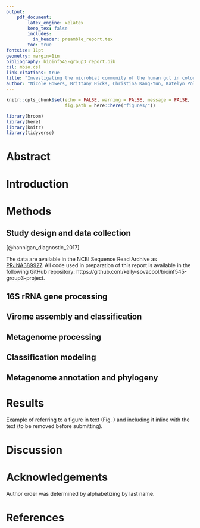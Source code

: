 ```yaml
---
output:
    pdf_document:
        latex_engine: xelatex
        keep_tex: false
        includes:
          in_header: preamble_report.tex
        toc: true
fontsize: 11pt
geometry: margin=1in
bibliography: bioinf545-group3_report.bib
csl: mbio.csl
link-citations: true
title: "Investigating the microbial community of the human gut in colorectal cancer"
author: "Nicole Bowers, Brittany Hicks, Christina Kang-Yun, Katelyn Polemi, Kelly Sovacool"
---
```

```r
knitr::opts_chunk$set(echo = FALSE, warning = FALSE, message = FALSE, 
                      fig.path = here::here("figures/"))
```
```r
library(broom)
library(here)
library(knitr)
library(tidyverse)
```

\newpage
\todo{Guidelines: https://drive.google.com/file/d/1YNqYiMJYiVWXiSR9yWUbQTPAoUpVa9Id/view}

# Abstract

# Introduction

# Methods

## Study design and data collection

\todo{study design / data collection based on hannigan paper}
[@hannigan_diagnostic_2017]

The data are available in the NCBI Sequence Read Archive as [PRJNA389927](https://www.ncbi.nlm.nih.gov/bioproject/389927). 
All code used in preparation of this report is available in the following GitHub repository: https://github.com/kelly-sovacool/bioinf545-group3-project.
\todo{make the repo public before submitting}

## 16S rRNA gene processing

## Virome assembly and classification

## Metagenome processing

## Classification modeling

## Metagenome annotation and phylogeny

# Results

\begin{wrapfigure}{R}{0.30\textwidth}
    \begin{center}
        \includegraphics[width=0.29\textwidth]{../figures/rulegraph_metaphlan2.png}  
        \caption{Example}
        \label{fig:example}  
    \end{center}
\end{wrapfigure}

Example of referring to a figure in text (Fig. \ref{fig:example}) 
and including it inline with the text (to be removed before submitting).

# Discussion

# Acknowledgements

Author order was determined by alphabetizing by last name.
\todo{insert contribution statement here}

\newpage
# References
